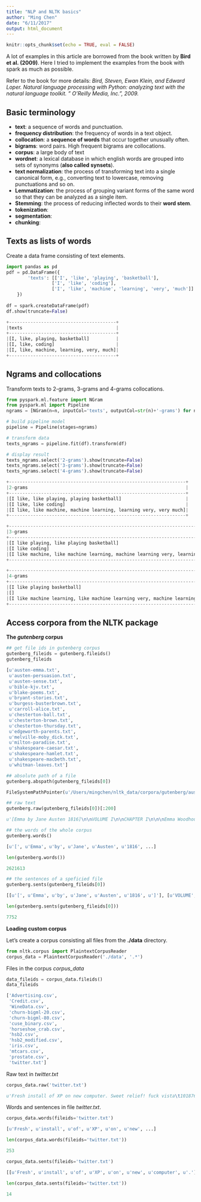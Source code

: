 ```yaml
---
title: "NLP and NLTK basics"
author: "Ming Chen"
date: "6/11/2017"
output: html_document
---
```


```r
knitr::opts_chunk$set(echo = TRUE, eval = FALSE)
```

A lot of examples in this article are borrowed from the book written by **Bird et al. (2009)**. Here I tried to implement the examples from the book with spark as much as possible.

Refer to the book for more details: *Bird, Steven, Ewan Klein, and Edward Loper. Natural language processing with Python: analyzing text with the natural language toolkit. " O'Reilly Media, Inc.", 2009.*

## Basic terminology

* **text**: a sequence of words and punctuation.
* **frequency distribution**: the frequency of words in a text object.
* **collocation**: a **sequence of words** that occur together unusually often.
* **bigrams**: word pairs. High frequent bigrams are collocations.
* **corpus**: a large body of text
* **wordnet**: a lexical database in which english words are grouped into sets of synonyms (**also called synsets**).
* **text normalization**: the process of transforming text into a single canonical form, e.g., converting text to lowercase, removing punctuations and so on.
* **Lemmatization**: the process of grouping variant forms of the same word so that they can be analyzed as a single item.
* **Stemming**: the process of reducing inflected words to their **word stem**.
* **tokenization**:
* **segmentation**:
* **chunking**:

## Texts as lists of words

Create a data frame consisting of text elements.

```python
import pandas as pd
pdf = pd.DataFrame({
        'texts': [['I', 'like', 'playing', 'basketball'],
                 ['I', 'like', 'coding'],
                 ['I', 'like', 'machine', 'learning', 'very', 'much']]
    })
    
df = spark.createDataFrame(pdf)
df.show(truncate=False)

+----------------------------------------+
|texts                                   |
+----------------------------------------+
|[I, like, playing, basketball]          |
|[I, like, coding]                       |
|[I, like, machine, learning, very, much]|
+----------------------------------------+
```


## Ngrams and collocations

Transform texts to 2-grams, 3-grams and 4-grams collocations.

```python
from pyspark.ml.feature import NGram
from pyspark.ml import Pipeline
ngrams = [NGram(n=n, inputCol='texts', outputCol=str(n)+'-grams') for n in [2,3,4]]

# build pipeline model
pipeline = Pipeline(stages=ngrams)

# transform data
texts_ngrams = pipeline.fit(df).transform(df)
```

```python
# display result
texts_ngrams.select('2-grams').show(truncate=False)
texts_ngrams.select('3-grams').show(truncate=False)
texts_ngrams.select('4-grams').show(truncate=False)
```

```python
+------------------------------------------------------------------+
|2-grams                                                           |
+------------------------------------------------------------------+
|[I like, like playing, playing basketball]                        |
|[I like, like coding]                                             |
|[I like, like machine, machine learning, learning very, very much]|
+------------------------------------------------------------------+

+----------------------------------------------------------------------------------+
|3-grams                                                                           |
+----------------------------------------------------------------------------------+
|[I like playing, like playing basketball]                                         |
|[I like coding]                                                                   |
|[I like machine, like machine learning, machine learning very, learning very much]|
+----------------------------------------------------------------------------------+

+---------------------------------------------------------------------------------+
|4-grams                                                                          |
+---------------------------------------------------------------------------------+
|[I like playing basketball]                                                      |
|[]                                                                               |
|[I like machine learning, like machine learning very, machine learning very much]|
+---------------------------------------------------------------------------------+
```


## Access corpora from the NLTK package

**The *gutenberg* corpus**

```python
## get file ids in gutenberg corpus
gutenberg_fileids = gutenberg.fileids()
gutenberg_fileids
```

```python
[u'austen-emma.txt',
 u'austen-persuasion.txt',
 u'austen-sense.txt',
 u'bible-kjv.txt',
 u'blake-poems.txt',
 u'bryant-stories.txt',
 u'burgess-busterbrown.txt',
 u'carroll-alice.txt',
 u'chesterton-ball.txt',
 u'chesterton-brown.txt',
 u'chesterton-thursday.txt',
 u'edgeworth-parents.txt',
 u'melville-moby_dick.txt',
 u'milton-paradise.txt',
 u'shakespeare-caesar.txt',
 u'shakespeare-hamlet.txt',
 u'shakespeare-macbeth.txt',
 u'whitman-leaves.txt']
```

```python
## absolute path of a file
gutenberg.abspath(gutenberg_fileids[0])
```

```python
FileSystemPathPointer(u'/Users/mingchen/nltk_data/corpora/gutenberg/austen-emma.txt')
```

```python
## raw text
gutenberg.raw(gutenberg_fileids[0])[:200]
```

```python
u'[Emma by Jane Austen 1816]\n\nVOLUME I\n\nCHAPTER I\n\n\nEmma Woodhouse, handsome, clever, and rich, with a comfortable home\nand happy disposition, seemed to unite some of the best blessings\nof existence; an'
```

```python
## the words of the whole corpus
gutenberg.words()

[u'[', u'Emma', u'by', u'Jane', u'Austen', u'1816', ...]

len(gutenberg.words())

2621613
```

```python
## the sentences of a speficied file
gutenberg.sents(gutenberg_fileids[0])

[[u'[', u'Emma', u'by', u'Jane', u'Austen', u'1816', u']'], [u'VOLUME', u'I'], ...]

len(gutenberg.sents(gutenberg_fileids[0]))

7752
```

**Loading custom corpus**

Let's create a corpus consisting all files from the **./data** directory.

```python
from nltk.corpus import PlaintextCorpusReader
corpus_data = PlaintextCorpusReader('./data', '.*')
```

Files in the corpus *corpus_data*

```python
data_fileids = corpus_data.fileids()
data_fileids

['Advertising.csv',
 'Credit.csv',
 'WineData.csv',
 'churn-bigml-20.csv',
 'churn-bigml-80.csv',
 'cuse_binary.csv',
 'horseshoe_crab.csv',
 'hsb2.csv',
 'hsb2_modified.csv',
 'iris.csv',
 'mtcars.csv',
 'prostate.csv',
 'twitter.txt']
```

Raw text in *twitter.txt*

```python
corpus_data.raw('twitter.txt')
```

```python
u'Fresh install of XP on new computer. Sweet relief! fuck vista\t1018769417\t1.0\nWell. Now I know where to go when I want my knives. #ChiChevySXSW http://post.ly/RvDl\t10284216536\t1.0\n"Literally six weeks before I can take off ""SSC Chair"" off my email. Its like the torturous 4th mile before everything stops hurting."\t10298589026\t1.0\nMitsubishi i MiEV - Wikipedia, the free encyclopedia - http://goo.gl/xipe Cutest car ever!\t109017669432377344\t1.0\n\'Cheap Eats in SLP\' - http://t.co/4w8gRp7\t109642968603963392\t1.0\nTeenage Mutant Ninja Turtle art is never a bad thing... http://bit.ly/aDMHyW\t10995492579\t1.0\nNew demographic survey of online video viewers: http://bit.ly/cx8b7I via @KellyOlexa\t11713360136\t1.0\nhi all - i\'m going to be tweeting things lookstat at the @lookstat twitter account. please follow me there\t1208319583\t1.0\nHoly carp, no. That movie will seriously suffer for it. RT @MouseInfo: Anyone excited for The Little Mermaid in 3D?\t121330835726155776\t1.0\n"Did I really need to learn ""I bought a box and put in it things"" in arabic? This is the most random book ever."\t12358025545\t1.0\n'
```


Words and sentences in file *twitter.txt*.

```python
corpus_data.words(fileids='twitter.txt')

[u'Fresh', u'install', u'of', u'XP', u'on', u'new', ...]

len(corpus_data.words(fileids='twitter.txt'))

253

corpus_data.sents(fileids='twitter.txt')

[[u'Fresh', u'install', u'of', u'XP', u'on', u'new', u'computer', u'.'], [u'Sweet', u'relief', u'!'], ...]

len(corpus_data.sents(fileids='twitter.txt'))

14
```

